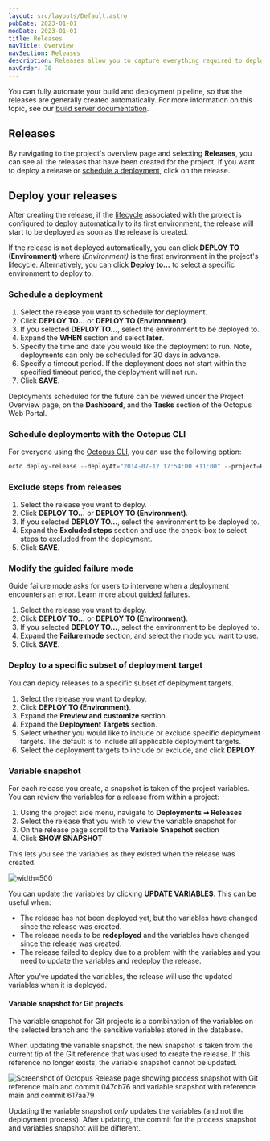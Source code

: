 ```yaml
---
layout: src/layouts/Default.astro
pubDate: 2023-01-01
modDate: 2023-01-01
title: Releases
navTitle: Overview
navSection: Releases
description: Releases allow you to capture everything required to deploy a project in a repeatable and reliable manner.
navOrder: 70
---
```


<Releases />

<CreateRelease />

You can fully automate your build and deployment pipeline, so that the releases are generally created automatically.  For more information on this topic, see our [build server documentation](/docs/packaging-applications/build-servers).

## Releases

By navigating to the project's overview page and selecting **Releases**, you can see all the releases that have been created for the project. If you want to deploy a release or [schedule a deployment](#scheduling-a-deployment), click on the release.

## Deploy your releases

After creating the release, if the [lifecycle](/docs/releases/lifecycles) associated with the project is configured to deploy automatically to its first environment, the release will start to be deployed as soon as the release is created.

If the release is not deployed automatically, you can click **DEPLOY TO (Environment)** where *(Environment)* is the first environment in the project's lifecycle. Alternatively, you can click **Deploy to...** to select a specific environment to deploy to.

### Schedule a deployment

1. Select the release you want to schedule for deployment.
1. Click **DEPLOY TO...** or **DEPLOY TO (Environment)**.
1. If you selected **DEPLOY TO...**, select the environment to be deployed to.
1. Expand the **WHEN** section and select **later**.
1. Specify the time and date you would like the deployment to run. Note, deployments can only be scheduled for 30 days in advance.
1. Specify a timeout period. If the deployment does not start within the specified timeout period, the deployment will not run.
1. Click **SAVE**.

Deployments scheduled for the future can be viewed under the Project Overview page, on the **Dashboard**, and the **Tasks** section of the Octopus Web Portal.

### Schedule deployments with the Octopus CLI

For everyone using the [Octopus CLI](/docs/octopus-rest-api/octopus-cli), you can use the following option:

```powershell
octo deploy-release --deployAt="2014-07-12 17:54:00 +11:00" --project=HelloWorld --releaseNumber=1.0.0 --deployto=Production --server=http://octopus/api --apiKey=ABCDEF123456
```

### Exclude steps from releases

1. Select the release you want to deploy.
1. Click **DEPLOY TO...** or **DEPLOY TO (Environment)**.
1. If you selected **DEPLOY TO...**, select the environment to be deployed to.
1. Expand the **Excluded steps** section and use the check-box to select steps to excluded from the deployment.
1. Click **SAVE**.

### Modify the guided failure mode

Guide failure mode asks for users to intervene when a deployment encounters an error. Learn more about [guided failures](/docs/releases/guided-failures).

1. Select the release you want to deploy.
1. Click **DEPLOY TO...** or **DEPLOY TO (Environment)**.
1. If you selected **DEPLOY TO...**, select the environment to be deployed to.
1. Expand the **Failure mode** section, and select the mode you want to use.
1. Click **SAVE**.

### Deploy to a specific subset of deployment target

You can deploy releases to a specific subset of deployment targets.

1. Select the release you want to deploy.
1. Click **DEPLOY TO (Environment)**.
1. Expand the **Preview and customize** section.
1. Expand the **Deployment Targets** section.
1. Select whether you would like to include or exclude specific deployment targets. The default is to include all applicable deployment targets.
1. Select the deployment targets to include or exclude, and click **DEPLOY**.

### Variable snapshot

For each release you create, a snapshot is taken of the project variables. You can review the variables for a release from within a project:

1. Using the project side menu, navigate to **Deployments ➜ Releases** 
1. Select the release that you wish to view the variable snapshot for
1. On the release page scroll to the **Variable Snapshot** section
1. Click **SHOW SNAPSHOT**

This lets you see the variables as they existed when the release was created.

![](/docs/releases/images/release-variable-snapshot-section.png "width=500")

You can update the variables by clicking **UPDATE VARIABLES**. This can be useful when:

* The release has not been deployed yet, but the variables have changed since the release was created.
* The release needs to be **redeployed** and the variables have changed since the release was created.
* The release failed to deploy due to a problem with the variables and you need to update the variables and redeploy the release.

After you've updated the variables, the release will use the updated variables when it is deployed.

#### Variable snapshot for Git projects

The variable snapshot for Git projects is a combination of the variables on the selected branch and the sensitive variables stored in the database.

When updating the variable snapshot, the new snapshot is taken from the current tip of the Git reference that was used to create the release. If this reference no longer exists, the variable snapshot cannot be updated.

![Screenshot of Octopus Release page showing process snapshot with Git reference main and commit 047cb76 and variable snapshot with reference main and commit 617aa79](/docs/releases/git-variables-release-snapshot.png "width=400")

Updating the variable snapshot _only_ updates the variables (and not the deployment process). After updating, the commit for the process snapshot and variables snapshot will be different.